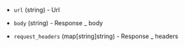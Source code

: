 <!-- Code generated from the comments of the DatasourceOutput struct in datasource/http/data.go; DO NOT EDIT MANUALLY -->

- `url` (string) - Url

- `body` (string) - Response _ body

- `request_headers` (map[string]string) - Response _ headers

<!-- End of code generated from the comments of the DatasourceOutput struct in datasource/http/data.go; -->
